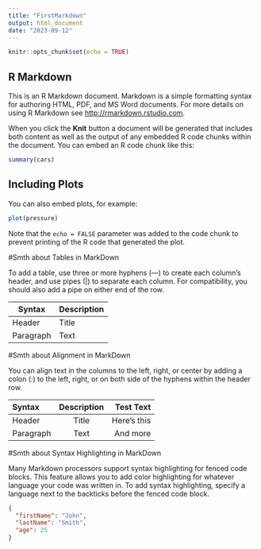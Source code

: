 ```yaml
---
title: "FirstMarkdown"
output: html_document
date: "2023-09-12"
---
```


```r
knitr::opts_chunk$set(echo = TRUE)
```

## R Markdown

This is an R Markdown document. Markdown is a simple formatting syntax for authoring HTML, PDF, and MS Word documents. For more details on using R Markdown see <http://rmarkdown.rstudio.com>.

When you click the **Knit** button a document will be generated that includes both content as well as the output of any embedded R code chunks within the document. You can embed an R code chunk like this:

```r
summary(cars)
```

## Including Plots

You can also embed plots, for example:

```r
plot(pressure)
```

Note that the `echo = FALSE` parameter was added to the code chunk to prevent printing of the R code that generated the plot.

#Smth about Tables in MarkDown

To add a table, use three or more hyphens (---) to create each column’s header, and use pipes (|) to separate each column. For compatibility, you should also add a pipe on either end of the row.

| Syntax      | Description |
| ----------- | ----------- |
| Header      | Title       |
| Paragraph   | Text        |


#Smth about Alignment in MarkDown

You can align text in the columns to the left, right, or center by adding a colon (:) to the left, right, or on both side of the hyphens within the header row.

| Syntax      | Description | Test Text     |
| :---        |    :----:   |          ---: |
| Header      | Title       | Here's this   |
| Paragraph   | Text        | And more      |

#Smth about Syntax Highlighting in MarkDown

Many Markdown processors support syntax highlighting for fenced code blocks. This feature allows you to add color highlighting for whatever language your code was written in. To add syntax highlighting, specify a language next to the backticks before the fenced code block.

```json
{
  "firstName": "John",
  "lastName": "Smith",
  "age": 25
}
```
